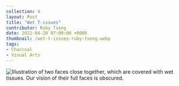 ```yaml
---
collection: 4
layout: Post
title: "Wet T-issues"
contributor: Ruby Tseng
date: 2022-04-20 07:00:00 +0000
thumbnail: /wet-t-issues-ruby-tseng.webp
tags: 
- Charcoal
- Visual Arts
---
```

<img src="{{ site.baseurl }}/uploads/4/wet-t-issues-ruby-tseng.jpg" 
    alt="Illustration of two faces close together, which are covered with wet tissues. Our vision of their full faces is obscured." />